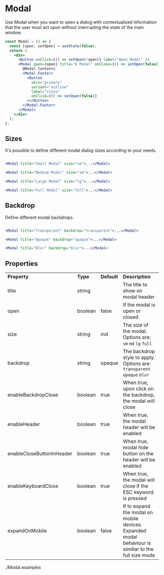 
<Meta title="Components/Modal" />

# Modal

Use Modal when you want to open a dialog with contextualized information that the user must act upon without interrupting the state of the main window.

<Unstyled>
  <ModalMainExample
    label="Open Modal"
    title="A Modal"
    contents="@Modal contents"
  />
</Unstyled>

```jsx
const Modal = () => {
  const [open, setOpen] = useState(false);
  return (
    <div>
      <Button onClick={() => setOpen(!open)} label="Open Modal" />
      <Modal open={open} title="A Modal" onClose={() => setOpen(false)}>
        @Modal Contents
        <Modal.Footer>
          <Button
            skin="primary"
            variant="outline"
            label="Close"
            onClick={() => setOpen(false)}
          ></Button>
        </Modal.Footer>
      </Modal>
    </div>
  );
};
```

## Sizes

It's possible to define different modal dialog sizes according to your needs.

<Unstyled>
  <div
    style={{
      display: "flex",
      alignItems: "center",
      gap: "1rem",
      marginTop: "2rem",
    }}
  >
    <div>
      <ModalMainExample
        size="sm"
        label="Small"
        title="Small Modal"
        contents="@Small Modal contents"
      />
    </div>
    <div>
      <ModalMainExample
        label="Medium"
        size="md"
        title="Medium Modal"
        contents="@Medium Modal contents"
      />
    </div>
    <div>
      <ModalMainExample
        label="Large"
        size="lg"
        title="Large Modal"
        contents="@Large Modal contents"
      />
    </div>
    <div>
      <ModalMainExample
        label="Full"
        size="full"
        title="Full Modal"
        contents="@Full Modal contents"
      />
    </div>
  </div>
</Unstyled>

```jsx

<Modal title="Small Modal" size="sm">...</Modal>

<Modal title="Medium Modal" size="sm">...</Modal>

<Modal title="Large Modal" size="lg">...</Modal>

<Modal title="Full Modal" size="full">...</Modal>

```

## Backdrop

Define different modal backdrops.

<Unstyled>
  <div
    style={{
      display: "flex",
      alignItems: "center",
      gap: "1rem",
      marginTop: "2rem",
    }}
  >
    <div>
      <ModalMainExample
        backdrop="transparent"
        label="Transparent"
        title="Title"
        contents="@Modal contents"
      />
    </div>
    <div>
      <ModalMainExample
        backdrop="opaque"
        label="Opaque"
        title="Title"
        contents="@Modal contents"
      />
    </div>
    <div>
      <ModalMainExample
        backdrop="blur"
        label="Blur"
        title="Title"
        contents="@Modal contents"
      />
    </div>
  </div>
</Unstyled>

```jsx

<Modal title="Transparent" backdrop="transparent">...</Modal>

<Modal title="Opaque" backdrop="opaque">...</Modal>

<Modal title="Blur" backdrop="blur">...</Modal>

```

## Properties

<table>
  <tr>
    <td>
      <strong>Property</strong>
    </td>
    <td>
      <strong>Type</strong>
    </td>
    <td>
      <strong>Default</strong>
    </td>
    <td>
      <strong>Description</strong>
    </td>
  </tr>
  <tr>
    <td>title</td>
    <td>string</td>
    <td></td>
    <td>The title to show on modal header</td>
  </tr>
  <tr>
    <td>open</td>
    <td>boolean</td>
    <td>false</td>
    <td>If the modal is open or closed</td>
  </tr>
  <tr>
    <td>size</td>
    <td>string</td>
    <td>md</td>
    <td>
      The size of the modal. Options are:
      <br />
      <code>sm</code>
      <code>md</code>
      <code>lg</code>
      <code>full</code>
    </td>
  </tr>
  <tr>
    <td>backdrop</td>
    <td>string</td>
    <td>opaque</td>
    <td>
      The backdrop style to apply. Options are: <br />
      <code>transparent</code>
      <code>opaque</code>
      <code>blur</code>
    </td>
  </tr>
  <tr>
    <td>enableBackdropClose</td>
    <td>boolean</td>
    <td>true</td>
    <td>When true, upon click on the backdrop, the modal will close</td>
  </tr>
  <tr>
    <td>enableHeader</td>
    <td>boolean</td>
    <td>true</td>
    <td>When true, the modal header will be enabled</td>
  </tr>
  <tr>
    <td>enableCloseButtonInHeader</td>
    <td>boolean</td>
    <td>true</td>
    <td>When true, modal hide button on the header will be enabled</td>
  </tr>
  <tr>
    <td>enableKeyboardClose</td>
    <td>boolean</td>
    <td>true</td>
    <td>When true, the modal will close if the ESC keyword is pressed</td>
  </tr>
  <tr>
    <td>expandOnMobile</td>
    <td>boolean</td>
    <td>false</td>
    <td>
      If to expand the modal on mobile devices. Expanded modal behaviour is
      similiar to the full size mode
    </td>
  </tr>
</table>
./Modal.examples